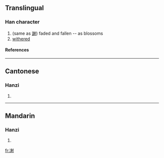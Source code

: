 ==Translingual==
===Han character===
{{Han char|rn=15|rad=冫|as=10|sn=12|four=|canj=戈一竹竹戈 (IMHHI)}}
# (same as [[謝]]) faded and fallen -- as blossoms
# [[withered]]
====References====
{{Han ref|kx=0133.120|hdz=10300.050|uh=34D4|ud=13524}}

----
==Cantonese==
===Hanzi===
{{yue-hanzi|jyut=|y=je6}}
# {{defn|Cantonese}}

----
==Mandarin==
===Hanzi===
{{cmn-hanzi|pin=[[xiè]] (xie4)|wg=hsieh<sup>4</sup>}}
# {{defn|Mandarin}}

[[fr:㓔]]